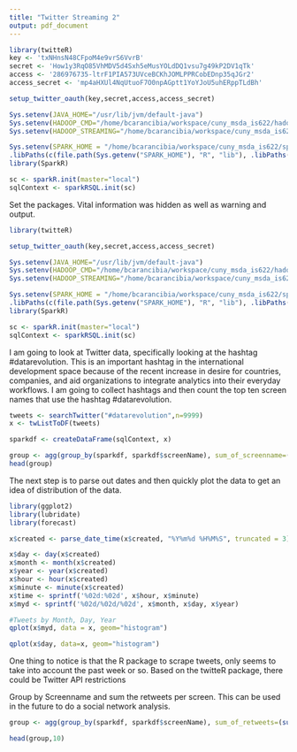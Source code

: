 ```yaml
---
title: "Twitter Streaming 2"
output: pdf_document
---
```


```r
library(twitteR)
key <- 'txNHnsN48CFpoM4e9vrS6VvrB'
secret <- 'How1y3RqO85VhMDV5d4Sxh5eMusYOLdDQ1vsu7g49kP2DV1qTk'
access <- '286976735-ltrF1PIA573UVceBCKhJOMLPPRCobEDnp35qJGr2'
access_secret <- 'mp4aHXUl4NqUtuoF7O0npAGptt1YoYJoU5uhERppTLdBh'

setup_twitter_oauth(key,secret,access,access_secret)

Sys.setenv(JAVA_HOME="/usr/lib/jvm/default-java")
Sys.setenv(HADOOP_CMD="/home/bcarancibia/workspace/cuny_msda_is622/hadoop-2.7.1/bin/hadoop")
Sys.setenv(HADOOP_STREAMING="/home/bcarancibia/workspace/cuny_msda_is622/hadoop-2.7.1/share/hadoop/tools/lib/hadoop-streaming-2.7.1.jar")

Sys.setenv(SPARK_HOME = "/home/bcarancibia/workspace/cuny_msda_is622/spark-1.4.1-bin-hadoop2.6")
.libPaths(c(file.path(Sys.getenv("SPARK_HOME"), "R", "lib"), .libPaths()))
library(SparkR)

sc <- sparkR.init(master="local")
sqlContext <- sparkRSQL.init(sc)

```

Set the packages. Vital information was hidden as well as warning and output. 

```r
library(twitteR)

setup_twitter_oauth(key,secret,access,access_secret)

Sys.setenv(JAVA_HOME="/usr/lib/jvm/default-java")
Sys.setenv(HADOOP_CMD="/home/bcarancibia/workspace/cuny_msda_is622/hadoop-2.7.1/bin/hadoop")
Sys.setenv(HADOOP_STREAMING="/home/bcarancibia/workspace/cuny_msda_is622/hadoop-2.7.1/share/hadoop/tools/lib/hadoop-streaming-2.7.1.jar")

Sys.setenv(SPARK_HOME = "/home/bcarancibia/workspace/cuny_msda_is622/spark-1.4.1-bin-hadoop2.6")
.libPaths(c(file.path(Sys.getenv("SPARK_HOME"), "R", "lib"), .libPaths()))
library(SparkR)

sc <- sparkR.init(master="local")
sqlContext <- sparkRSQL.init(sc)
```

I am going to look at Twitter data, specifically looking at the hashtag #datarevolution. This is an important hashtag in the international development space because of the recent increase in desire for countries, companies, and aid organizations to integrate analytics into their everyday workflows. I am going to collect hashtags and then count the top ten screen names that use the hashtag #datarevolution.

```r

tweets <- searchTwitter("#datarevolution",n=9999)
x <- twListToDF(tweets)

sparkdf <- createDataFrame(sqlContext, x)

group <- agg(group_by(sparkdf, sparkdf$screenName), sum_of_screenname=(count(sparkdf$screenName)))
head(group)

```


The next step is to parse out dates and then quickly plot the data to get an idea of distribution of the data.

```r
library(ggplot2)
library(lubridate)
library(forecast)

x$created <- parse_date_time(x$created, "%Y%m%d %H%M%S", truncated = 3)

x$day <- day(x$created)
x$month <- month(x$created)
x$year <- year(x$created)
x$hour <- hour(x$created)
x$minute <- minute(x$created)
x$time <- sprintf('%02d:%02d', x$hour, x$minute)
x$myd <- sprintf('%02d/%02d/%02d', x$month, x$day, x$year)

#Tweets by Month, Day, Year
qplot(x$myd, data = x, geom="histogram")

qplot(x$day, data=x, geom="histogram")


```

One thing to notice is that the R package to scrape tweets, only seems to take into account the past week or so. Based on the twitteR package, there could be Twitter API restrictions  


Group by Screenname and sum the retweets per screen. This can be used in the future to do a social network analysis.

```r
group <- agg(group_by(sparkdf, sparkdf$screenName), sum_of_retweets=(sum(sparkdf$retweetCount)))

head(group,10)
```
